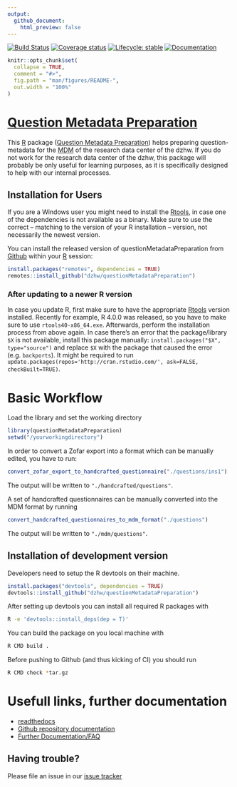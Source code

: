 ```yaml
---
output:
  github_document:
    html_preview: false
---
```


<!-- README.md is generated from README.Rmd. Please edit that file -->
<!-- badges: start -->
  [![Build Status](https://github.com/dzhw/questionMetadataPreparation/workflows/Build%20and%20Deploy/badge.svg)](https://github.com/dzhw/questionMetadataPreparation/actions)
  [![Coverage status](https://codecov.io/github/dzhw/questionMetadataPreparation/branch/master/graph/badge.svg)](https://codecov.io/github/dzhw/questionMetadataPreparation?branch=master)
[![Lifecycle: stable](https://img.shields.io/badge/lifecycle-stable-brightgreen.svg)](https://www.tidyverse.org/lifecycle/#stable)
[![Documentation](https://img.shields.io/badge/documentation--brightgreen)](https://dzhw.github.io/questionMetadataPreparation/)
<!-- badges: end -->

```r
knitr::opts_chunk$set(
  collapse = TRUE,
  comment = "#>",
  fig.path = "man/figures/README-",
  out.width = "100%"
)
```
# [Question Metadata Preparation](https://dzhw.github.io/questionMetadataPreparation/)

This [R](https://www.r-project.org/about.html) package ([Question Metadata Preparation](https://dzhw.github.io/questionMetadataPreparation/)) helps preparing question-metadata for the [MDM](https://metadata.fdz.dzhw.eu) of
the research data center of the dzhw. If you do not work for the research data
center of the dzhw, this package will probably be only useful for learning purposes,
as it is specifically designed to help with our internal processes.

## Installation for Users

If you are a Windows user you might need to install the [Rtools](https://cran.r-project.org/bin/windows/Rtools/), in case one of the dependencies is not available as a binary. Make sure to use the correct -- matching to the version of your R installation -- version, not necessarily the newest version.

You can install the released version of questionMetadataPreparation from [Github](https://github.com/dzhw/questionMetadataPreparation) within your [R](https://www.r-project.org/about.html) session:

```r
install.packages("remotes", dependencies = TRUE)
remotes::install_github("dzhw/questionMetadataPreparation")
```

### After updating to a newer R version

In case you update R, first make sure to have the appropriate [Rtools](https://cran.r-project.org/bin/windows/Rtools/) version
installed. Recently for example, R 4.0.0 was released, so you have to make sure
to use `rtools40-x86_64.exe`. Afterwards, perform the installation process from above again. In
case there's an error that the package/library `$X` is not available,
install this package manually: `install.packages("$X", type="source")` and replace `$X`
with the package that caused the error (e.g. `backports`). It might be required to run
`update.packages(repos='http://cran.rstudio.com/', ask=FALSE, checkBuilt=TRUE)`.

# Basic Workflow
Load the library and set the working directory
```r
library(questionMetadataPreparation)
setwd("/yourworkingdirectory")
```
In order to convert a Zofar export into a format which can be manually edited,
you have to run:
```r
convert_zofar_export_to_handcrafted_questionnaire("./questions/ins1")
```
The output will be written to ```"./handcrafted/questions"```.

A set of handcrafted questionnaires can be manually converted into the MDM format
by running
```r
convert_handcrafted_questionnaires_to_mdm_format("./questions")
```
The output will be written to ```"./mdm/questions"```.

## Installation of development version

Developers need to setup the R devtools on their machine.
```r
install.packages("devtools", dependencies = TRUE)
devtools::install_github("dzhw/questionMetadataPreparation")
```

After setting up devtools you can install all required R packages with
``` bash
R -e 'devtools::install_deps(dep = T)'
```

You can build the package on you local machine with
``` bash
R CMD build .
```

Before pushing to Github (and thus kicking of CI) you should run
``` bash
R CMD check *tar.gz
```

# Usefull links, further documentation

- [readthedocs](https://metadatamanagement.readthedocs.io/de/stable/questions.html)
- [Github repository documentation](https://dzhw.github.io/questionMetadataPreparation/index.html)
- [Further Documentation/FAQ](https://dzhw.github.io/questionMetadataPreparation/articles/general_workflow_and_tips.html)

## Having trouble?

Please file an issue in our [issue tracker](https://github.com/dzhw/metadatamanagement/issues)
